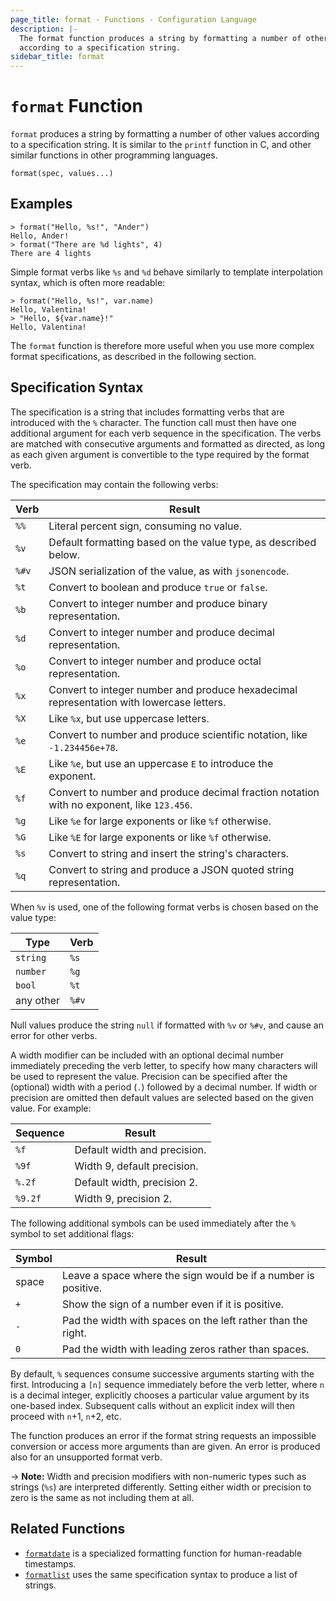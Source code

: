```yaml
---
page_title: format - Functions - Configuration Language
description: |-
  The format function produces a string by formatting a number of other values
  according to a specification string.
sidebar_title: format
---
```


# `format` Function

`format` produces a string by formatting a number of other values according
to a specification string. It is similar to the `printf` function in C, and
other similar functions in other programming languages.

```hcl
format(spec, values...)
```

## Examples

```
> format("Hello, %s!", "Ander")
Hello, Ander!
> format("There are %d lights", 4)
There are 4 lights
```

Simple format verbs like `%s` and `%d` behave similarly to template
interpolation syntax, which is often more readable:

```
> format("Hello, %s!", var.name)
Hello, Valentina!
> "Hello, ${var.name}!"
Hello, Valentina!
```

The `format` function is therefore more useful when you use more complex format
specifications, as described in the following section.

## Specification Syntax

The specification is a string that includes formatting verbs that are introduced
with the `%` character. The function call must then have one additional argument
for each verb sequence in the specification. The verbs are matched with
consecutive arguments and formatted as directed, as long as each given argument
is convertible to the type required by the format verb.

The specification may contain the following verbs:

| Verb  | Result                                                                                    |
| ----- | ----------------------------------------------------------------------------------------- |
| `%%`  | Literal percent sign, consuming no value.                                                 |
| `%v`  | Default formatting based on the value type, as described below.                           |
| `%#v` | JSON serialization of the value, as with `jsonencode`.                                    |
| `%t`  | Convert to boolean and produce `true` or `false`.                                         |
| `%b`  | Convert to integer number and produce binary representation.                              |
| `%d`  | Convert to integer number and produce decimal representation.                             |
| `%o`  | Convert to integer number and produce octal representation.                               |
| `%x`  | Convert to integer number and produce hexadecimal representation with lowercase letters.  |
| `%X`  | Like `%x`, but use uppercase letters.                                                     |
| `%e`  | Convert to number and produce scientific notation, like `-1.234456e+78`.                  |
| `%E`  | Like `%e`, but use an uppercase `E` to introduce the exponent.                            |
| `%f`  | Convert to number and produce decimal fraction notation with no exponent, like `123.456`. |
| `%g`  | Like `%e` for large exponents or like `%f` otherwise.                                     |
| `%G`  | Like `%E` for large exponents or like `%f` otherwise.                                     |
| `%s`  | Convert to string and insert the string's characters.                                     |
| `%q`  | Convert to string and produce a JSON quoted string representation.                        |

When `%v` is used, one of the following format verbs is chosen based on the value type:

| Type      | Verb  |
| --------- | ----- |
| `string`  | `%s`  |
| `number`  | `%g`  |
| `bool`    | `%t`  |
| any other | `%#v` |

Null values produce the string `null` if formatted with `%v` or `%#v`, and
cause an error for other verbs.

A width modifier can be included with an optional decimal number immediately
preceding the verb letter, to specify how many characters will be used to
represent the value. Precision can be specified after the (optional) width
with a period (`.`) followed by a decimal number. If width or precision are
omitted then default values are selected based on the given value. For example:

| Sequence | Result                       |
| -------- | ---------------------------- |
| `%f`     | Default width and precision. |
| `%9f`    | Width 9, default precision.  |
| `%.2f`   | Default width, precision 2.  |
| `%9.2f`  | Width 9, precision 2.        |

The following additional symbols can be used immediately after the `%` symbol
to set additional flags:

| Symbol | Result                                                         |
| ------ | -------------------------------------------------------------- |
| space  | Leave a space where the sign would be if a number is positive. |
| `+`    | Show the sign of a number even if it is positive.              |
| `-`    | Pad the width with spaces on the left rather than the right.   |
| `0`    | Pad the width with leading zeros rather than spaces.           |

By default, `%` sequences consume successive arguments starting with the first.
Introducing a `[n]` sequence immediately before the verb letter, where `n` is a
decimal integer, explicitly chooses a particular value argument by its
one-based index. Subsequent calls without an explicit index will then proceed
with `n`+1, `n`+2, etc.

The function produces an error if the format string requests an impossible
conversion or access more arguments than are given. An error is produced also
for an unsupported format verb.

-> **Note:** Width and precision modifiers with non-numeric types such as
strings (`%s`) are interpreted differently. Setting either width or precision to
zero is the same as not including them at all.

## Related Functions

- [`formatdate`](/language/functions/formatdate) is a specialized formatting function for
  human-readable timestamps.
- [`formatlist`](/language/functions/formatlist) uses the same specification syntax to
  produce a list of strings.

